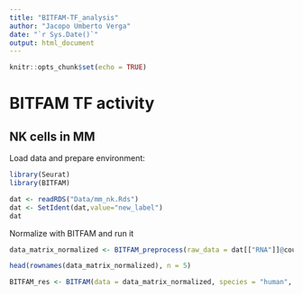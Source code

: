 ```yaml
---
title: "BITFAM-TF_analysis"
author: "Jacopo Umberto Verga"
date: "`r Sys.Date()`"
output: html_document
---
```


```r
knitr::opts_chunk$set(echo = TRUE)
```

# BITFAM TF activity

## NK cells in MM

Load data and prepare environment:

```r
library(Seurat)
library(BITFAM)
```

```r
dat <- readRDS("Data/mm_nk.Rds")
dat <- SetIdent(dat,value="new_label")
dat
```
Normalize with BITFAM and run it 

```r
data_matrix_normalized <- BITFAM_preprocess(raw_data = dat[["RNA"]]@counts
```

```r
head(rownames(data_matrix_normalized), n = 5)
```

```r
BITFAM_res <- BITFAM(data = data_matrix_normalized, species = "human", scATAC_obj = NA, ncores = parallel::detectCores())
```

